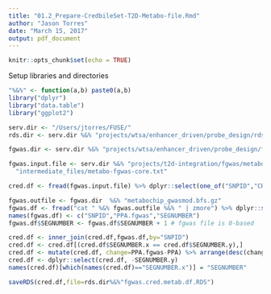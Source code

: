 ```yaml
---
title: "01.2_Prepare-CredbileSet-T2D-Metabo-file.Rmd"
author: "Jason Torres"
date: "March 15, 2017"
output: pdf_document
---
```


```r
knitr::opts_chunk$set(echo = TRUE)
```

Setup libraries and directories 

```r
"%&%" <- function(a,b) paste0(a,b) 
library("dplyr")
library("data.table")
library("ggplot2")

serv.dir <- "/Users/jtorres/FUSE/"
rds.dir <- serv.dir %&% "projects/wtsa/enhancer_driven/probe_design/rds/"

fgwas.dir <- serv.dir %&% "projects/wtsa/enhancer_driven/probe_design/fgwas_output/"

fgwas.input.file <- serv.dir %&% "projects/t2d-integration/fgwas/metabochip/" %&% 
  "intermediate_files/metabo-fgwas-core.txt"

```



```r

cred.df <- fread(fgwas.input.file) %>% dplyr::select(one_of("SNPID","CHR","POS","SEGNUMBER","PPA","LOCUS"))

fgwas.outfile <- fgwas.dir  %&% "metabochip_gwasmod.bfs.gz"
fgwas.df <- fread("cat " %&% fgwas.outfile %&% " | zmore") %>% dplyr::select(one_of("id","PPA","chunk"))
names(fgwas.df) <- c("SNPID","PPA.fgwas","SEGNUMBER")
fgwas.df$SEGNUMBER <- fgwas.df$SEGNUMBER + 1 # fgwas file is 0-based 

cred.df <- inner_join(cred.df,fgwas.df,by="SNPID")
cred.df <- cred.df[(cred.df$SEGNUMBER.x == cred.df$SEGNUMBER.y),]
cred.df <- mutate(cred.df, change=PPA.fgwas-PPA) %>% arrange(desc(change))
cred.df <- dplyr::select(cred.df, -SEGNUMBER.y)
names(cred.df)[which(names(cred.df)=="SEGNUMBER.x")] = "SEGNUMBER"

saveRDS(cred.df,file=rds.dir%&%"fgwas.cred.metab.df.RDS")

```





